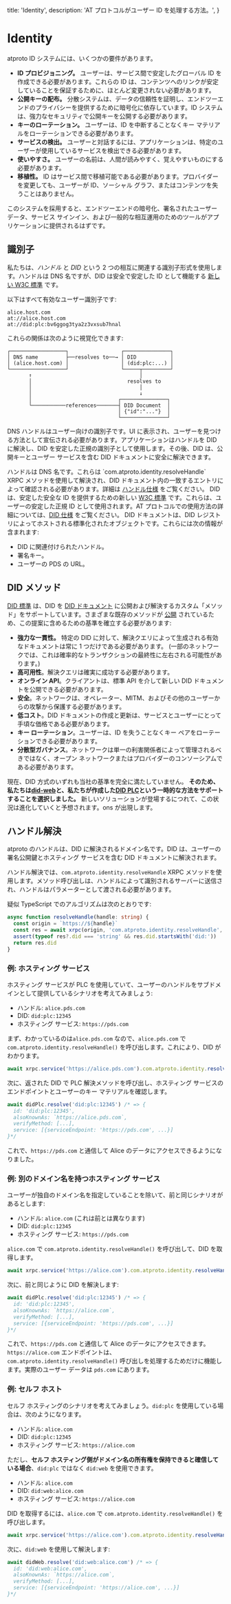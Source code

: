 
title: 'Identity',
description:
'AT プロトコルがユーザー ID を処理する方法。',
}

# Identity

atproto ID システムには、いくつかの要件があります。

* **ID プロビジョニング。** ユーザーは、サービス間で安定したグローバル ID を作成できる必要があります。これらの ID は、コンテンツへのリンクが安定していることを保証するために、ほとんど変更されない必要があります。
* **公開キーの配布。** 分散システムは、データの信頼性を証明し、エンドツーエンドのプライバシーを提供するために暗号化に依存しています。ID システムは、強力なセキュリティで公開キーを公開する必要があります。
* **キーのローテーション。** ユーザーは、ID を中断することなくキー マテリアルをローテーションできる必要があります。
* **サービスの検出。** ユーザーと対話するには、アプリケーションは、特定のユーザーが使用しているサービスを検出できる必要があります。
* **使いやすさ。** ユーザーの名前は、人間が読みやすく、覚えやすいものにする必要があります。
* **移植性。** ID はサービス間で移植可能である必要があります。プロバイダーを変更しても、ユーザーが ID、ソーシャル グラフ、またはコンテンツを失うことはありません。

このシステムを採用すると、エンドツーエンドの暗号化、署名されたユーザー データ、サービス サインイン、および一般的な相互運用のためのツールがアプリケーションに提供されるはずです。

## 識別子

私たちは、_ハンドル_ と _DID_ という 2 つの相互に関連する識別子形式を使用します。ハンドルは DNS 名ですが、DID は安全で安定した ID として機能する [新しい W3C 標準](https://www.w3.org/TR/did-core/) です。

以下はすべて有効なユーザー識別子です:

```
alice.host.com
at://alice.host.com
at://did:plc:bv6ggog3tya2z3vxsub7hnal
```

これらの関係は次のように視覚化できます:

```
┌──────────────────┐                 ┌───────────────┐
│ DNS name         ├──resolves to──→ │ DID           │
│ (alice.host.com) │                 │ (did:plc:...) │
└──────────────────┘                 └─────┬─────────┘
       ↑                                   │
       │                               resolves to
       │                                   │
       │                                   ↓
       │                            ┌───────────────┐
       └───────────references───────┤ DID Document  │
                                    │ {"id":"..."}  │
                                    └───────────────┘
```

DNS ハンドルはユーザー向けの識別子です。UI に表示され、ユーザーを見つける方法として宣伝される必要があります。アプリケーションはハンドルを DID に解決し、DID を安定した正規の識別子として使用します。その後、DID は、公開キーとユーザー サービスを含む DID ドキュメントに安全に解決できます。

<DescriptionList>
<Description title="Handles">ハンドルは DNS 名です。これらは `com.atproto.identity.resolveHandle` XRPC メソッドを使用して解決され、DID ドキュメント内の一致するエントリによって確認される必要があります。詳細は <a href="/specs/handle">ハンドル仕様</a> をご覧ください。</Description>
<Description title="DID">DID は、安定した安全な ID を提供するための新しい <a href="https://www.w3.org/TR/did-core/">W3C 標準</a> です。これらは、ユーザーの安定した正規 ID として使用されます。AT プロトコルでの使用方法の詳細については、<a href="/specs/did">DID 仕様</a> をご覧ください。</Description>
<Description title="DID ドキュメント">
DID ドキュメントは、DID レジストリによってホストされる標準化されたオブジェクトです。これらには次の情報が含まれます:
<ul>
<li>DID に関連付けられたハンドル。</li>
<li>署名キー。</li>
<li>ユーザーの PDS の URL。</li>
</ul>
</Description>
</DescriptionList>

## DID メソッド

[DID 標準](https://www.w3.org/TR/did-core/) は、DID を [DID ドキュメント](https://www.w3.org/TR/did-core/#core-properties) に公開および解決するカスタム「メソッド」をサポートしています。さまざまな既存のメソッドが [公開](https://w3c.github.io/did-spec-registries/#did-methods) されているため、この提案に含めるための基準を確立する必要があります:

- **強力な一貫性。** 特定の DID に対して、解決クエリによって生成される有効なドキュメントは常に 1 つだけである必要があります。 (一部のネットワークでは、これは確率的なトランザクションの最終性に左右される可能性があります。)
- **高可用性**。解決クエリは確実に成功する必要があります。
- **オンライン API**。クライアントは、標準 API を介して新しい DID ドキュメントを公開できる必要があります。
- **安全**。ネットワークは、オペレーター、MITM、およびその他のユーザーからの攻撃から保護する必要があります。
- **低コスト**。DID ドキュメントの作成と更新は、サービスとユーザーにとって手頃な価格である必要があります。
- **キー ローテーション**。ユーザーは、ID を失うことなくキー ペアをローテーションできる必要があります。
- **分散型ガバナンス**。ネットワークは単一の利害関係者によって管理されるべきではなく、オープン ネットワークまたはプロバイダーのコンソーシアムである必要があります。

現在、DID 方式のいずれも当社の基準を完全に満たしていません。 **そのため、私たちは[did-web](https://w3c-ccg.github.io/did-method-web/)と、私たちが作成した[DID PLC](https://github.com/bluesky-social/did-method-plc)という一時的な方法をサポートすることを選択しました。** 新しいソリューションが登場するにつれて、この状況は進化していくと予想されます。ons が出現します。

## ハンドル解決

atproto のハンドルは、DID に解決されるドメイン名です。DID は、ユーザーの署名公開鍵とホスティング サービスを含む DID ドキュメントに解決されます。

ハンドル解決では、`com.atproto.identity.resolveHandle` XRPC メソッドを使用します。メソッド呼び出しは、ハンドルによって識別されるサーバーに送信され、ハンドルはパラメーターとして渡される必要があります。

疑似 TypeScript でのアルゴリズムは次のとおりです:

```typescript
async function resolveHandle(handle: string) {
  const origin = `https://${handle}`
  const res = await xrpc(origin, 'com.atproto.identity.resolveHandle', {handle})
  assert(typeof res?.did === 'string' && res.did.startsWith('did:'))
  return res.did
}
```

### 例: ホスティング サービス

ホスティング サービスが PLC を使用していて、ユーザーのハンドルをサブドメインとして提供しているシナリオを考えてみましょう:

- ハンドル: `alice.pds.com`
- DID: `did:plc:12345`
- ホスティング サービス: `https://pds.com`

まず、わかっているのは`alice.pds.com` なので、`alice.pds.com` で `com.atproto.identity.resolveHandle()` を呼び出します。これにより、DID がわかります。

```typescript
await xrpc.service('https://alice.pds.com').com.atproto.identity.resolveHandle() // => {did: 'did:plc:12345'}
```

次に、返された DID で PLC 解決メソッドを呼び出し、ホスティング サービスのエンドポイントとユーザーのキー マテリアルを確認します。

```typescript
await didPlc.resolve('did:plc:12345') /* => {
  id: 'did:plc:12345',
  alsoKnownAs: `https://alice.pds.com`,
  verifyMethod: [...],
  service: [{serviceEndpoint: 'https://pds.com', ...}]
}*/
```

これで、`https://pds.com` と通信して Alice のデータにアクセスできるようになりました。

### 例: 別のドメイン名を持つホスティング サービス

ユーザーが独自のドメイン名を指定していることを除いて、前と同じシナリオがあるとします:

- ハンドル: `alice.com` (これは前とは異なります)
- DID: `did:plc:12345`
- ホスティング サービス: `https://pds.com`

`alice.com` で `com.atproto.identity.resolveHandle()` を呼び出して、DID を取得します。

```typescript
await xrpc.service('https://alice.com').com.atproto.identity.resolveHandle() // => {did: 'did:plc:12345'}
```

次に、前と同じように DID を解決します:

```typescript
await didPlc.resolve('did:plc:12345') /* => {
  id: 'did:plc:12345',
  alsoKnownAs: `https://alice.com`,
  verifyMethod: [...],
  service: [{serviceEndpoint: 'https://pds.com', ...}]
}*/
```

これで、`https://pds.com` と通信して Alice のデータにアクセスできます。`https://alice.com` エンドポイントは、`com.atproto.identity.resolveHandle()` 呼び出しを処理するためだけに機能します。実際のユーザー データは `pds.com` にあります。

### 例: セルフ ホスト

セルフ ホスティングのシナリオを考えてみましょう。`did:plc` を使用している場合は、次のようになります。

- ハンドル: `alice.com`
- DID: `did:plc:12345`
- ホスティング サービス: `https://alice.com`

ただし、**セルフ ホスティング側がドメイン名の所有権を保持できると確信している場合**、`did:plc` ではなく `did:web` を使用できます。

- ハンドル: `alice.com`
- DID: `did:web:alice.com`
- ホスティング サービス: `https://alice.com`

DID を取得するには、`alice.com` で `com.atproto.identity.resolveHandle()` を呼び出します。

```typescript
await xrpc.service('https://alice.com').com.atproto.identity.resolveHandle() // => {did: 'did:web:alice.com'}
```

次に、`did:web` を使用して解決します:

```typescript
await didWeb.resolve('did:web:alice.com') /* => {
  id: 'did:web:alice.com',
  alsoKnownAs: `https://alice.com`,
  verifyMethod: [...],
  service: [{serviceEndpoint: 'https://alice.com', ...}]
}*/
```
